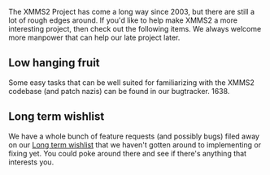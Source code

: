 The XMMS2 Project has come a long way since 2003, but there are still a lot of rough edges around. If you'd like to help make XMMS2 a more interesting project, then check out the following items. We always welcome more manpower that can help our late project later.

== Low hanging fruit ==
Some easy tasks that can be well suited for familiarizing with the XMMS2 codebase (and patch nazis) can be found in our bugtracker. <mantis>1638</mantis>.

== Long term wishlist ==
We have a whole bunch of feature requests (and possibly bugs) filed away on our [http://bugs.xmms2.xmms.se/view.php?id=520 Long term wishlist] that we haven't gotten around to implementing or fixing yet. You could poke around there and see if there's anything that interests you.